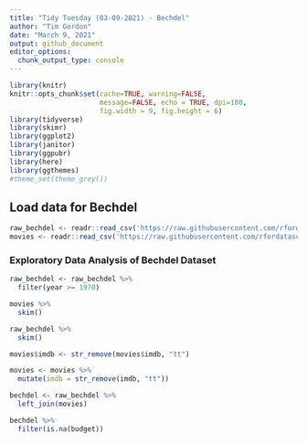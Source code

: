```yaml
---
title: "Tidy Tuesday (03-09-2021) - Bechdel"
author: "Tim Gordon"
date: "March 9, 2021"
output: github_document
editor_options: 
  chunk_output_type: console
---
```


```r
library(knitr)
knitr::opts_chunk$set(cache=TRUE, warning=FALSE,
                      message=FALSE, echo = TRUE, dpi=180,
                      fig.width = 9, fig.height = 6)
library(tidyverse)
library(skimr)
library(ggplot2)
library(janitor)
library(ggpubr)
library(here)
library(ggthemes)
#theme_set(theme_grey())
```

## Load data for Bechdel

```r
raw_bechdel <- readr::read_csv('https://raw.githubusercontent.com/rfordatascience/tidytuesday/master/data/2021/2021-03-09/raw_bechdel.csv')
movies <- readr::read_csv('https://raw.githubusercontent.com/rfordatascience/tidytuesday/master/data/2021/2021-03-09/movies.csv')


```

### Exploratory Data Analysis of Bechdel Dataset

```r
raw_bechdel <- raw_bechdel %>%
  filter(year >= 1970) 

movies %>%
  skim()

raw_bechdel %>%
  skim()

movies$imdb <- str_remove(movies$imdb, "tt")

movies <- movies %>%
  mutate(imdb = str_remove(imdb, "tt"))

bechdel <- raw_bechdel %>%
  left_join(movies)

bechdel %>% 
  filter(is.na(budget))
```


